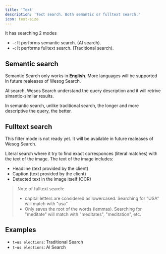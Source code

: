 ```yaml
---
title: 'Text'
description: 'Text search. Both semantic or fulltext search.'
icon: text-size
---
```


It has searching 2 modes 

- `~`: It performs semantic search. (AI search).
- `=`: It performs fulltext search. (Traditional search).

## Semantic search

<Warning>Semantic Search only works in **English**. More languages will be supported in future realeases of Wesog Search.</Warning>

AI search. Wesos Search understand the query description and it will retrive simantic-similar results.

In semantic search, unlike traditional search, the longer and more descriptive the query, the better.


## Fulltext search

<Warning>This filter mode is not ready yet. It will be available in future realeases of Wesog Search.</Warning>

Literal search where it try to find exact corresponces (literal matches) with the text of the image. The text of the image includes:
- Headline (text provided by the client)
- Caption (text provided by the client)
- Detected text in the image itself (OCR)

> Note of fulltext search:
> - capital letters are considered as lowercased. Searching for "USA" will match with "usa"
> - Only saves the root of the words (lemmas). Searching for "meditate" will match with "meditates", "meditation", etc. 

## Examples

- `t=us elections`: Traditional Search
- `t~us elections`: AI Search
